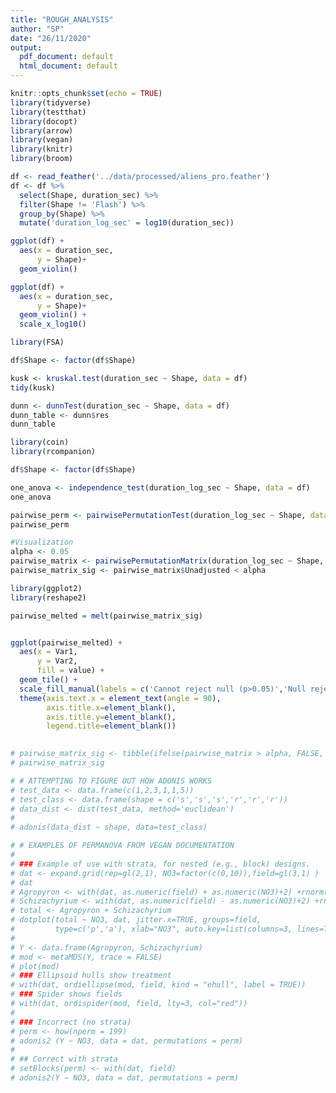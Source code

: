 ```yaml
---
title: "ROUGH_ANALYSIS"
author: "SP"
date: "26/11/2020"
output:
  pdf_document: default
  html_document: default
---
```


```r
knitr::opts_chunk$set(echo = TRUE)
library(tidyverse)
library(testthat)
library(docopt)
library(arrow)
library(vegan)
library(knitr)
library(broom)

```

```r
df <- read_feather('../data/processed/aliens_pro.feather')
df <- df %>% 
  select(Shape, duration_sec) %>% 
  filter(Shape != 'Flash') %>% 
  group_by(Shape) %>% 
  mutate('duration_log_sec' = log10(duration_sec))

```

```r
ggplot(df) +
  aes(x = duration_sec,
      y = Shape)+
  geom_violin()

ggplot(df) +
  aes(x = duration_sec,
      y = Shape)+
  geom_violin() +
  scale_x_log10()
```

```r
library(FSA)

df$Shape <- factor(df$Shape)

kusk <- kruskal.test(duration_sec ~ Shape, data = df)
tidy(kusk)

dunn <- dunnTest(duration_sec ~ Shape, data = df)
dunn_table <- dunn$res
dunn_table

```

```r
library(coin)
library(rcompanion)

df$Shape <- factor(df$Shape)

one_anova <- independence_test(duration_log_sec ~ Shape, data = df)
one_anova

pairwise_perm <- pairwisePermutationTest(duration_log_sec ~ Shape, data = df)
pairwise_perm

#Visualization
alpha <- 0.05
pairwise_matrix <- pairwisePermutationMatrix(duration_log_sec ~ Shape, data = df)
pairwise_matrix_sig <- pairwise_matrix$Unadjusted < alpha

library(ggplot2)
library(reshape2)

pairwise_melted = melt(pairwise_matrix_sig)


ggplot(pairwise_melted) +
  aes(x = Var1,
      y = Var2,
      fill = value) +
  geom_tile() +
  scale_fill_manual(labels = c('Cannot reject null (p>0.05)','Null rejected(p<0.05)', ''),values=c('white','black'), na.value = 'white') +
  theme(axis.text.x = element_text(angle = 90),
        axis.title.x=element_blank(),
        axis.title.y=element_blank(),
        legend.title=element_blank())
      

# pairwise_matrix_sig <- tibble(ifelse(pairwise_matrix > alpha, FALSE, TRUE))
# pairwise_matrix_sig
```

```r
# # ATTEMPTING TO FIGURE OUT HOW ADONIS WORKS
# test_data <- data.frame(c(1,2,3,1,1,5))
# test_class <- data.frame(shape = c('s','s','s','r','r','r'))
# data_dist <- dist(test_data, method='euclidean')
# 
# adonis(data_dist ~ shape, data=test_class)
```

```r
# # EXAMPLES OF PERMANOVA FROM VEGAN DOCUMENTATION
# 
# ### Example of use with strata, for nested (e.g., block) designs.
# dat <- expand.grid(rep=gl(2,1), NO3=factor(c(0,10)),field=gl(3,1) )
# dat
# Agropyron <- with(dat, as.numeric(field) + as.numeric(NO3)+2) +rnorm(12)/2
# Schizachyrium <- with(dat, as.numeric(field) - as.numeric(NO3)+2) +rnorm(12)/2
# total <- Agropyron + Schizachyrium
# dotplot(total ~ NO3, dat, jitter.x=TRUE, groups=field,
#         type=c('p','a'), xlab="NO3", auto.key=list(columns=3, lines=TRUE) )
# 
# Y <- data.frame(Agropyron, Schizachyrium)
# mod <- metaMDS(Y, trace = FALSE)
# plot(mod)
# ### Ellipsoid hulls show treatment
# with(dat, ordiellipse(mod, field, kind = "ehull", label = TRUE))
# ### Spider shows fields
# with(dat, ordispider(mod, field, lty=3, col="red"))
# 
# ### Incorrect (no strata)
# perm <- how(nperm = 199)
# adonis2 (Y ~ NO3, data = dat, permutations = perm)
# 
# ## Correct with strata
# setBlocks(perm) <- with(dat, field)
# adonis2(Y ~ NO3, data = dat, permutations = perm)
```
